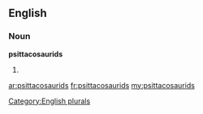 ==English==

===Noun===
'''psittacosaurids'''

# {{plural of|[[psittacosaurid]]}}

[[Category:English plurals]]

[[ar:psittacosaurids]]
[[fr:psittacosaurids]]
[[my:psittacosaurids]]